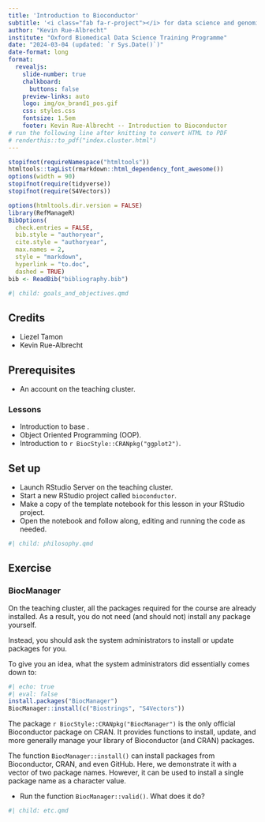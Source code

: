 ```yaml
---
title: 'Introduction to Bioconductor'
subtitle: '<i class="fab fa-r-project"></i> for data science and genomics'
author: "Kevin Rue-Albrecht"
institute: "Oxford Biomedical Data Science Training Programme"
date: "2024-03-04 (updated: `r Sys.Date()`)"
date-format: long
format:
  revealjs: 
    slide-number: true
    chalkboard: 
      buttons: false
    preview-links: auto
    logo: img/ox_brand1_pos.gif
    css: styles.css
    fontsize: 1.5em
    footer: Kevin Rue-Albrecht -- Introduction to Bioconductor
# run the following line after knitting to convert HTML to PDF
# renderthis::to_pdf("index.cluster.html")
---
```


```r
stopifnot(requireNamespace("htmltools"))
htmltools::tagList(rmarkdown::html_dependency_font_awesome())
options(width = 90)
stopifnot(require(tidyverse))
stopifnot(require(S4Vectors))
```

```r
options(htmltools.dir.version = FALSE)
library(RefManageR)
BibOptions(
  check.entries = FALSE,
  bib.style = "authoryear",
  cite.style = "authoryear",
  max.names = 2,
  style = "markdown",
  hyperlink = "to.doc",
  dashed = TRUE)
bib <- ReadBib("bibliography.bib")
```

```r
#| child: goals_and_objectives.qmd
```

## Credits

- Liezel Tamon
- Kevin Rue-Albrecht

## Prerequisites

- An account on the teaching cluster.

### Lessons

- Introduction to base <i class="fab fa-r-project"></i>.
- Object Oriented Programming (OOP).
- Introduction to `r BiocStyle::CRANpkg("ggplot2")`.

## Set up

- Launch RStudio Server on the teaching cluster.
- Start a new RStudio project called `bioconductor`.
- Make a copy of the template notebook for this lesson in your RStudio project.
- Open the notebook and follow along, editing and running the code as needed.

```r
#| child: philosophy.qmd
```

## Exercise

### BiocManager

On the teaching cluster, all the packages required for the course are already installed.
As a result, you do not need (and should not) install any package yourself.

Instead, you should ask the system administrators to install or update packages for you.

To give you an idea, what the system administrators did essentially comes down to:

```r
#| echo: true
#| eval: false
install.packages("BiocManager")
BiocManager::install(c("Biostrings", "S4Vectors"))
```

The package `r BiocStyle::CRANpkg("BiocManager")` is the only official Bioconductor package on CRAN.
It provides functions to install, update, and more generally manage your library of Bioconductor (and CRAN) packages.

The function `BiocManager::install()` can install packages from Bioconductor, CRAN, and even GitHub.
Here, we demonstrate it with a vector of two package names.
However, it can be used to install a single package name as a character value.

- Run the function `BiocManager::valid()`.
  What does it do?

```r
#| child: etc.qmd
```
